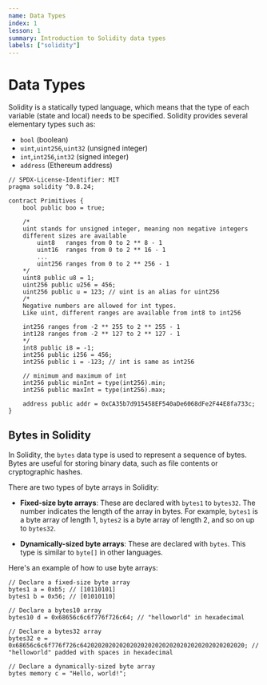 ```yaml
---
name: Data Types
index: 1
lesson: 1
summary: Introduction to Solidity data types
labels: ["solidity"]
---
```


# Data Types

Solidity is a statically typed language, which means that the type of each variable (state and local) needs to be specified. Solidity provides several elementary types such as:

- `bool` (boolean)
- `uint`,`uint256`,`uint32` (unsigned integer)
- `int`,`int256`,`int32` (signed integer)
- `address` (Ethereum address)

```solidity
// SPDX-License-Identifier: MIT
pragma solidity ^0.8.24;

contract Primitives {
    bool public boo = true;

    /*
    uint stands for unsigned integer, meaning non negative integers
    different sizes are available
        uint8   ranges from 0 to 2 ** 8 - 1
        uint16  ranges from 0 to 2 ** 16 - 1
        ...
        uint256 ranges from 0 to 2 ** 256 - 1
    */
    uint8 public u8 = 1;
    uint256 public u256 = 456;
    uint256 public u = 123; // uint is an alias for uint256
    /*
    Negative numbers are allowed for int types.
    Like uint, different ranges are available from int8 to int256

    int256 ranges from -2 ** 255 to 2 ** 255 - 1
    int128 ranges from -2 ** 127 to 2 ** 127 - 1
    */
    int8 public i8 = -1;
    int256 public i256 = 456;
    int256 public i = -123; // int is same as int256

    // minimum and maximum of int
    int256 public minInt = type(int256).min;
    int256 public maxInt = type(int256).max;

    address public addr = 0xCA35b7d915458EF540aDe6068dFe2F44E8fa733c;
}
```

## Bytes in Solidity

In Solidity, the `bytes` data type is used to represent a sequence of bytes. Bytes are useful for storing binary data, such as file contents or cryptographic hashes.

There are two types of byte arrays in Solidity:

- **Fixed-size byte arrays**: These are declared with `bytes1` to `bytes32`. The number indicates the length of the array in bytes. For example, `bytes1` is a byte array of length 1, `bytes2` is a byte array of length 2, and so on up to `bytes32`.

- **Dynamically-sized byte arrays**: These are declared with `bytes`. This type is similar to `byte[]` in other languages.

Here's an example of how to use byte arrays:

```solidity
// Declare a fixed-size byte array
bytes1 a = 0xb5; // [10110101]
bytes1 b = 0x56; // [01010110]

// Declare a bytes10 array
bytes10 d = 0x68656c6c6f776f726c64; // "helloworld" in hexadecimal

// Declare a bytes32 array
bytes32 e = 0x68656c6c6f776f726c6420202020202020202020202020202020202020202020; // "helloworld" padded with spaces in hexadecimal

// Declare a dynamically-sized byte array
bytes memory c = "Hello, world!";
```

